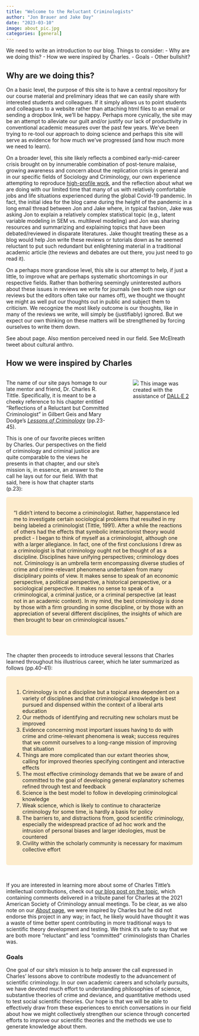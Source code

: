 ```yaml
---
title: "Welcome to the Reluctant Criminologists"
author: "Jon Brauer and Jake Day"
date: "2023-03-10"
image: about_pic.jpg
categories: [general]
---
```


We need to write an introduction to our blog. Things to consider:
  - Why are we doing this? 
  - How we were inspired by Charles.
  - Goals
  - Other bullshit? 
  
## Why are we doing this? 

On a basic level, the purpose of this site is to have a central repository for our course material and preliminary ideas that we can easily share with interested students and colleagues. If it simply allows us to point students and colleagues to a website rather than attaching html files to an email or sending a dropbox link, we'll be happy. Perhaps more cynically, the site may be an attempt to alleviate our guilt and/or justify our lack of productivity in conventional academic measures over the past few years. We've been trying to re-tool our approach to doing science and perhaps this site will serve as evidence for how much we've progressed (and how much more we need to learn). 

On a broader level, this site likely reflects a combined early-mid-career crisis brought on by innumerable combination of post-tenure malaise, growing awareness and concern about the replication crisis in general and in our specific fields of Sociology and Criminology, our own experience attempting to reproduce [high-profile work](https://journals.sagepub.com/doi/10.1177/0049124119826158), and the reflection about what we are doing with our limited time that many of us with relatively comfortable jobs and life situations experienced during the global Covid-19 pandemic.  In fact, the initial idea for the blog came during the height of the pandemic in a long email thread between Jon and Jake where, in typical fashion, Jake was asking Jon to explain a relatively complex statistical topic (e.g., latent variable modeling in SEM vs. multilevel modeling) and Jon was sharing resources and summarizing and explaining topics that have been debated/reviewed in disparate literatures. Jake thought treating these as a blog would help Jon write these reviews or tutorials down as he seemed reluctant to put such redundant but enlightening material in a traditional academic article (the reviews and debates are out there, you just need to go read it).   

On a perhaps more grandiose level, this site is our attempt to help, if just a little, to improve what are perhaps systematic shortcomings in our respective fields. Rather than bothering seemingly uninterested authors about these issues in reviews we write for journals (we both now sign our reviews but the editors often take our names off), we thought we thought we might as well put our thoughts out in public and subject them to criticism. We recognize the most likely outcome is our thoughts, like in many of the reviews we write, will simply be (justifiably) ignored. But we expect our own thinking on these matters will be strengthened by forcing ourselves to write them down. 

See about page. Also mention perceived need in our field. See McElreath tweet about cultural anthro.    

## How we were inspired by Charles   
  
:::: columns

::: {.column width="60%"}
The name of our site pays homage to our late mentor and friend, Dr. Charles R. Tittle. Specifically, it is meant to be a cheeky reference to his  chapter entitled "Reflections of a Reluctant but Committed Criminologist" in Gilbert Geis and Mary Dodge's [*Lessons of Criminology*](https://www.taylorfrancis.com/books/edit/10.4324/9781315721507/lessons-criminology-gilbert-geis-mary-dodge) (pp.23-45). 

This is one of our favorite pieces written by Charles. Our perspectives on the field of criminology and criminal justice are quite comparable to the views he presents in that chapter, and our site's mission is, in essence, an answer to the call he lays out for our field. With that said, here is how that chapter starts (p.23):  
:::

::: {.column width="5%"}
:::

::: {.column width="35%"}
![](DALLE_drawing-of-reluctant-criminologists.jpg)
This image was created with the assistance of [DALL·E 2](https://openai.com/product/dall-e-2)
:::
::::

```{=html}
<style>
div.magma { background-color:#fddc9e80; border-radius: 5px; padding: 20px;}
</style>
```

:::magma

"I didn't intend to become a criminologist. Rather, happenstance led me to investigate certain sociological problems that resulted in my being labeled a criminologist (Tittle, 1991). After a while the reactions of others had the effects that symbolic interactionist theory would predict - I began to think of myself as a criminologist, although one with a larger allegiance. In fact, one of the first conclusions I drew as a criminologist is that criminology ought not be thought of as a discipline. Disciplines have unifying perspectives; criminology does not. Criminology is an umbrella term encompassing diverse studies of crime and crime-relevant phenomena undertaken from many disciplinary points of view. It makes sense to speak of an economic perspective, a political perspective, a historical perspective, or a sociological perspective. It makes no sense to speak of a criminological, a criminal justice, or a criminal perspective (at least not in an academic context). In my mind, the best criminology is done by those with a firm grounding in some discipline, or by those with an appreciation of several different disciplines, the insights of which are then brought to bear on criminological issues." 

:::
<br>

The chapter then proceeds to introduce several lessons that Charles learned throughout his illustrious career, which he later summarized as follows (pp.40-41): 

:::magma

1. Criminology is not a discipline but a topical area dependent on a variety of disciplines and that criminological knowledge is best pursued and dispensed within the context of a liberal arts education 
2. Our methods of identifying and recruiting new scholars must be improved
3. Evidence concerning most important issues having to do with crime and crime-relevant phenomena is weak; success requires that we commit ourselves to a long-range mission of improving that situation
4. Things are more complicated than our extant theories show, calling for improved theories specifying contingent and interactive effects
5. The most effective criminology demands that we be aware of and committed to the goal of developing general explanatory schemes refined through test and feedback
6. Science is the best model to follow in developing criminological knowledge
7. Weak science, which is likely to continue to characterize criminology for some time, is hardly a basis for policy
8. The barriers to, and distractions from, good scientific criminology, especially the widespread practice of ad hoc work and the intrusion of personal biases and larger ideologies, must be countered
9. Civility within the scholarly community is necessary for maximum collective effort

:::
<br>

If you are interested in learning more about some of Charles Tittle's intellectual contributions, check out [our blog post on the topic](/../blog-posts/[2]/charles-memorial.html), which containing comments delivered in a tribute panel for Charles at the 2021 American Society of Criminology annual meetings. To be clear, as we also note on our [*About* page](/about.html), we were inspired by Charles but he did not endorse this project in any way; in fact, he likely would have thought it was a waste of time better spent contributing in more traditional ways to scientific theory development and testing. We think it's safe to say that we are both more "reluctant" and less "committed" criminologists than Charles was. 

### Goals

One goal of our site's mission is to help answer the call expressed in Charles' lessons above to contribute modestly to the advancement of scientific criminology. In our own academic careers and scholarly pursuits, we have devoted much effort to understanding philosophies of science, substantive theories of crime and deviance, and quantitative methods used to test social scientific theories. Our hope is that we will be able to effectively draw from these experiences to enrich conversations in our field about how we might collectively strengthen our science through concerted efforts to improve our scientific theories and the methods we use to generate knowledge about them. 


